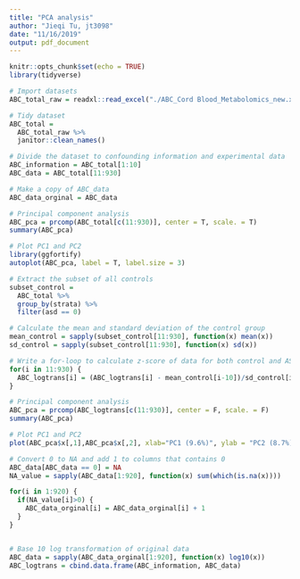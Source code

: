 ```yaml
---
title: "PCA analysis"
author: "Jieqi Tu, jt3098"
date: "11/16/2019"
output: pdf_document
---
```


```r
knitr::opts_chunk$set(echo = TRUE)
library(tidyverse)
```

```r
# Import datasets
ABC_total_raw = readxl::read_excel("./ABC_Cord Blood_Metabolomics_new.xlsx") %>% as.data.frame()

# Tidy dataset
ABC_total = 
  ABC_total_raw %>% 
  janitor::clean_names()

# Divide the dataset to confounding information and experimental data
ABC_information = ABC_total[1:10]
ABC_data = ABC_total[11:930]

# Make a copy of ABC_data
ABC_data_orginal = ABC_data
```

```r
# Principal component analysis
ABC_pca = prcomp(ABC_total[c(11:930)], center = T, scale. = T)
summary(ABC_pca)

# Plot PC1 and PC2
library(ggfortify)
autoplot(ABC_pca, label = T, label.size = 3)
```


```r
# Extract the subset of all controls
subset_control = 
  ABC_total %>% 
  group_by(strata) %>% 
  filter(asd == 0)

# Calculate the mean and standard deviation of the control group
mean_control = sapply(subset_control[11:930], function(x) mean(x)) 
sd_control = sapply(subset_control[11:930], function(x) sd(x))

# Write a for-loop to calculate z-score of data for both control and ASD groups
for(i in 11:930) {
  ABC_logtrans[i] = (ABC_logtrans[i] - mean_control[i-10])/sd_control[i-10]
}
```

```r
# Principal component analysis
ABC_pca = prcomp(ABC_logtrans[c(11:930)], center = F, scale. = F)
summary(ABC_pca)

# Plot PC1 and PC2
plot(ABC_pca$x[,1],ABC_pca$x[,2], xlab="PC1 (9.6%)", ylab = "PC2 (8.7%)", main = "PC1 / PC2 - plot")
```

```r
# Convert 0 to NA and add 1 to columns that contains 0
ABC_data[ABC_data == 0] = NA
NA_value = sapply(ABC_data[1:920], function(x) sum(which(is.na(x))))

for(i in 1:920) {
  if(NA_value[i]>0) {
    ABC_data_orginal[i] = ABC_data_orginal[i] + 1
  }
}


# Base 10 log transformation of original data
ABC_data = sapply(ABC_data_orginal[1:920], function(x) log10(x))
ABC_logtrans = cbind.data.frame(ABC_information, ABC_data)
```

